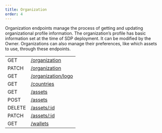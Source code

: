 ```yaml
---
title: Organization
order: 4
---
```



Organization endpoints manage the process of getting and updating organizational profile information. The organization’s profile has basic information set at the time of SDP deployment. It can be modified by the Owner. Organizations can also manage their preferences, like which assets to use, through these endpoints.

<EndpointsTable title="Endpoints">

| | |
| --- | --------------------- |
| GET | [/organization](../get-organization-info.api.mdx) |
| PATCH | [/organization](../update-organization-profile.api.mdx) |
| GET | [/organization/logo](../get-organization-logo.api.mdx) |
| GET | [/countries](../get-all-countries.api.mdx) |
| GET | [/assets](../get-all-assets.api.mdx) |
| POST | [/assets](../create-asset.api.mdx) |
| DELETE | [/assets/:id](../delete-asset.api.mdx) |
| PATCH | [/assets/:id](../update-asset.api.mdx) |
| GET | [/wallets](../get-all-wallets.api.mdx) |

</EndpointsTable>